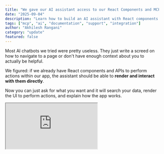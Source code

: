 ```yaml
---
title: "We gave our AI assistant access to our React Components and MCP Server"
date: "2025-09-04"
description: "Learn how to build an AI assistant with React components and MCPs. Step-by-step guide to integrating interactive UI elements into AI chat experiences."
tags: ["mcp", "ai", "documentation", "support", "integration"]
author: "Akhilesh Rangani"
category: "update"
featured: false
---
```


<BlogPost title="We gave our AI assistant access to our React Components and MCP Server" author="Akhilesh Rangani" date="2025-09-04">

Most AI chatbots we tried were pretty useless. They just write a screed on how to navigate to a page or don't have enough context about you to actually be helpful.

We figured: if we already have React components and APIs to perform actions within our app, the assistant should be able to **render and interact with them directly**.

Now you can just ask for what you want and it will search your data, render the UI to perform actions, and explain how the app works.

<div className="not-prose my-8">
  <div className="relative w-full" style={{ paddingBottom: "56.25%" }}>
    <iframe
      className="absolute top-0 left-0 w-full h-full rounded-lg border border-gray-200 shadow-lg"
      src="https://www.youtube.com/embed/w1TEs1VDb3M"
      title="YouTube video player"
      allow="autoplay; encrypted-media"
      allowFullScreen
    />
  </div>
</div>

## How It Works Under the Hood

At a high level,

1. **Wrapped our existing React components in Zod schemas**. This gave tambo a contract for what props each component needed and what they did.

2. **Registered those components with tambo**. Now the assistant had a library of real UI it could choose from, instead of spitting out text instructions.

3. **Hooked in our APIs as tools**. To provide context to the assistant about this user's data so the AI can render the components with the correct data.

4. **Used MCP to include our documentation**. We wanted to include the knowledge from our existing documentation so the assistant can answer questions about our product. We used Inkeep's Doc MCP server for this.

5. **Add Chat Assistant**. We then pass the registry of information and the MCP server to the TamboProvider. This is where the magic happens.

That’s the mental model: schemas for shape, components for UI, tools/docs for context. Everything else is just configuration.

React Components -> Zod Schemas -> Tools/MCP Servers -> TamboProvider -> Chat Assistant

## How we did it

By the way our repo is [open source](https://github.com/tambo-ai/tambo-cloud), so you can see the code for yourself.

Let's walk through one example component we added to the assistant.

It takes 5 steps to add an AI assistant to your app with Interactive React Components, Client Side Tools, and MCP Server.

### 1. Create Zod Schemas for Your Components

Example: the [APIKeyList component](https://github.com/tambo-ai/tambo-cloud/blob/main/apps/web/components/dashboard-components/project-details/api-key-list.tsx#L26).

```typescript
export const APIKeyListProps = z.object({
  project: z
    .object({
      id: z.string(),
      name: z.string(),
    })
    .optional()
    .describe("The project to fetch API keys for."),
  isLoading: z
    .boolean()
    .optional()
    .describe("Whether the API keys are loading."),
  onEdited: z
    .function()
    .args()
    .returns(z.void())
    .optional()
    .describe(
      "Optional callback function triggered when API keys are successfully updated."
    ),
});
```

### 2. Register the component

Register the component you just defined the schema for.

Example: Registering the [APIKeyList component](https://github.com/tambo-ai/tambo-cloud/blob/main/apps/web/components/ui/tambo/chatwithtambo/config.ts#L62).

```typescript
export const tamboRegisteredComponents = [
  {
    name: "APIKeyList",
    description:
      "Manages project API keys with full CRUD operations - create, view, and delete API keys. Automatically generates a first key for new projects. Shows masked key values, last usage dates, and provides secure key generation with one-time display. Includes animated interactions and handles loading states. Use when users need to manage authentication keys for their project.",
    component: APIKeyList,
    propsSchema: APIKeyListProps,
  },
];
```

### 3. Register Your API Tools

This is where your backend actually hooks in. In our case, we wired in the [`generateApiKey` endpoint](https://github.com/tambo-ai/tambo-cloud/blob/main/apps/web/components/ui/tambo/chatwithtambo/tools.ts#L162). You'd do the same with your own API.

```typescript
export const generateProjectApiKeySchema = z
  .function()
  .args(
    z.string().describe("The project ID"),
    z.string().describe("The name of the API key")
  )
  .returns(
    z.object({
      apiKey: z.string(),
      id: z.string(),
      name: z.string(),
      partiallyHiddenKey: z.string().nullable(),
      lastUsedAt: z.date().nullable(),
      projectId: z.string(),
      hashedKey: z.string(),
      createdAt: z.date(),
      updatedAt: z.date(),
      createdByUserId: z.string(),
    })
  );

export function useTamboManagementTools() {
  const { registerTool } = useTambo();
  const apiClient = useTRPCClient();

  useEffect(() => {
    registerTool({
      name: "generateProjectApiKey",
      description: "Generate a new API key for the current project",
      tool: async (projectId: string, name: string) => {
        return await apiClient.generateApiKey.mutate({ projectId, name });
      },
      toolSchema: generateProjectApiKeySchema,
    });
  }, [registerTool, apiClient]);
}
```

### 4. Configure the TamboProvider

That’s it--you're done.  
_(Note: `useTamboManagementTools` uses `registerTool` internally, so you don’t need to pass it into the provider manually.)_

```typescript
export default async function RootLayout({ children }: { children: React.ReactNode }) {
  return (
    <TamboProvider
      apiKey={env.NEXT_PUBLIC_TAMBO_API_KEY!}
      components={tamboRegisteredComponents}
    >
      {children}
    </TamboProvider>
  );
}
```

### 5. Register the MCP Server

We also wanted the assistant to explain tambo itself. That’s where Inkeep’s MCP server came in. It adds doc context into the assistant so it can answer questions, drop in the right code snippet, or even render UI to set things up. To add one:

<div className="not-prose my-8">
  <div className="relative w-full" style={{ paddingBottom: "56.25%" }}>
    <iframe
      className="absolute top-0 left-0 w-full h-full rounded-lg border border-gray-200 shadow-lg"
      src="https://www.youtube.com/embed/7yfEy5R97gA"
      title="YouTube video player"
      allow="autoplay; encrypted-media"
      allowFullScreen
    />
  </div>
</div>

You can plug in your own MCP server to give the assistant context about your product. Our [MCP server](https://mcp.tambo.co/mcp) is also public if you're building with tambo and want doc-aware context.

## Why We Like This Approach

- **No Custom UI**: We didn’t need new components—just schemas around the old ones.
- **Better UX**: The assistant feels less like a chatbot and more like another layer of the UI.
- **Faster Adoption**: Users don't need to spend time learning our UI and can get things done.

## Try It Yourself

Click the little chat bubble in the corner of this site and start chatting with our assistant.

![Tambo AI assistant chat interface showing interactive React components rendered within the conversation](/blog/arrow-to-tambo.png)

## Wrapping up

We think AI should leverage the power of language and graphical user interfaces. With tambo and MCP, we ended up with an assistant that can both explain things with natural language and can perform actions and display rich information without leaving the chat. We think this is a powerful paradigm for building AI-powered applications.

Check out our [repository](https://github.com/tambo-ai/tambo) or join our [discord](https://tambo.co/discord). We're always around to help!

What do you think? Is this an improvement on traditional AI chatbots? We'd love to hear your thoughts!

</BlogPost>
